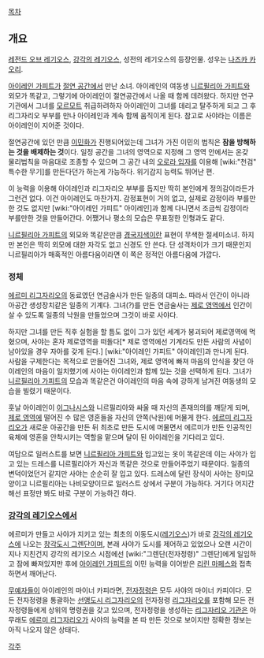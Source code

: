 [[목차]]
== 개요 ==
[[레전드 오브 레기오스]], [[강각의 레기오스]], 성전의 레기오스의 등장인물.
성우는 [[나즈카 카오리]].

[[아이레인 가피트]]가 [[절연 공간]]에서 만난 소녀. 아이레인의 여동생 [[니르필리아 가피트]]와 외모가 똑같고, 그렇기에 아이레인이 절연공간에서 나올 때 함께 데려왔다. 하지만 연구기관에서 그녀를 [[모르모트]] 취급하려하자 아이레인이 그녀를 데리고 탈주하게 되고 그 후 리그자리오 부부를 만나 아이레인과 계속 함께 움직이게 된다. 참고로 사야라는 이름은 아이레인이 지어준 것이다.

절연공간에 있던 만큼 [[이민화]]가 진행되어있는데 그녀가 가진 이민의 법칙은 '''잠을 방해하는 것을 배제하는 것'''이다. 일정 공간을 그녀의 영역으로 지정해 그 영역 안에서는 온갖 물리법칙을 마음대로 조종할 수 있으며 그 공간 내의 [[오로라 입자]]를 이용해 [wiki:"천검" 특수한 무기]를 만든다던가 하는게 가능하다. 위기감지 능력도 뛰어난 편.

이 능력을 이용해 아이레인과 리그자리오 부부를 돕지만 딱히 본인에게 정의감이라든가 그런건 없다. 이건 아이레인도 마찬가지. 감정표현이 거의 없고, 실제로 감정이라 부를만한 것도 없지만 [wiki:"아이레인 가피트" 아이레인]과 함께 다니면서 조금씩 감정이라 부를만한 것을 만들어간다. 어쨌거나 평소의 모습은 무표정한 인형과도 같다.

[[니르필리아 가피트]]의 외모와 똑같은만큼 [[경국지색]]이란 표현이 무색한 절세미소녀. 하지만 본인은 딱히 외모에 대한 자각도 없고 신경도 안 쓴다. 단 성격차이가 크기 때문인지 니르필리아가 매혹적인 아름다움이라면 이 쪽은 정적인 아름다움에 가깝다.

=== 정체 ===
[[에르미 리그자리오]]의 동료였던 연금술사가 만든 일종의 대피소. 따라서 인간이 아니라 아공간 생성장치같은 일종의 기계다. 그녀(?)를 만든 연금술사는 [[제로 영역]]에서 인간이 살 수 있도록 일종의 낙원을 만들었으며 그것이 바로 사야다.

하지만 그녀를 만든 직후 실험을 할 틈도 없이 그가 있던 세계가 붕괴되어 제로영역에 먹혔으며, 사야는 혼자 제로영역을 떠돌다[* 제로 영역에선 기계라도 만든 사람의 사념이 남아있을 경우 자아를 갖게 된다.] [wiki:"아이레인 가피트" 아이레인]과 만나게 된다. 사람을 구제한다는 목적으로 만들어진 그녀와, 제로 영역에 빠져 마음의 안식을 찾던 아이레인의 마음이 일치했기에 사야는 아이레인과 함께 있는 것을 선택하게 된다. 그녀가 [[니르필리아 가피트]]의 모습과 똑같은건 아이레인의 마음 속에 강하게 남겨진 여동생의 모습을 빌렸기 때문이다.

훗날 아이레인이 [[이그나시스]]와 니르필리아와 싸울 때 자신의 존재의의를 깨닫게 되며, [[제로 영역]]에 떨어진 수 많은 영혼들을 자신의 안쪽(낙원)에 머물게 한다. [[에르미 리그자리오]]가 새로운 아공간을 만든 뒤 최초로 만든 도시에 머물면서 에르미가 만든 인공적인 육체에 영혼을 안착시키는 역할을 맡으며 달이 된 아이레인을 기다리고 있다.

여담으로 일러스트를 보면 [[니르필리아 가피트]]와 입고있는 옷이 똑같은데 이는 사야가 입고 있는 드레스를 니르필리아가 자신과 똑같은 것으로 만들어주었기 때문이다. 일종의 변덕이었던거 같지만 사야는 순순히 잘 입고 있다. 드레스에 달린 장식이 사야는 장미모양이고 니르필리아는 나비모양이므로 일러스트 상에서 구분이 가능하다. 거기다 어지간해선 표정만 봐도 바로 구분이 가능하긴 하다.

=== [[강각의 레기오스]]에서 ===
에르미가 만들고 사야가 지키고 있는 최초의 이동도시([[레기오스]])가 바로 [[강각의 레기오스]]에 나오는 [[창각도시 그렌단]]이며, 본래 사야가 도시를 제어하고 있었으나 오랜 시간이 지나 지친건지 강각의 레기오스 시점에선 [wiki:"그렌단(전자정령)" 그렌단]에게 일임하고 잠에 빠져있지만 후에 [[아이레인 가피트]]의 이민 능력을 이어받은 [[리린 마페스]]와 접촉하면서 깨어난다.

[[무예자]]들이 아이레인의 마이너 카피라면, [[전자정령]]은 모두 사야의 마이너 카피이다. 모든 전자정령을 통괄하는 [[선앵도시 리그자리오]]의 전자정령 [[리그자리오]]를 포함해 모든 전자정령들에게 상위의 명령권을 갖고 있으며, 전자정령을 생성하는 [[리그자리오 기관]]은 아무래도 [[에르미 리그자리오]]가 사야의 능력을 본 따 만든 것으로 보이지만 정확한 정보는 아직 나오지 않은 상태다.

[[각주]]
